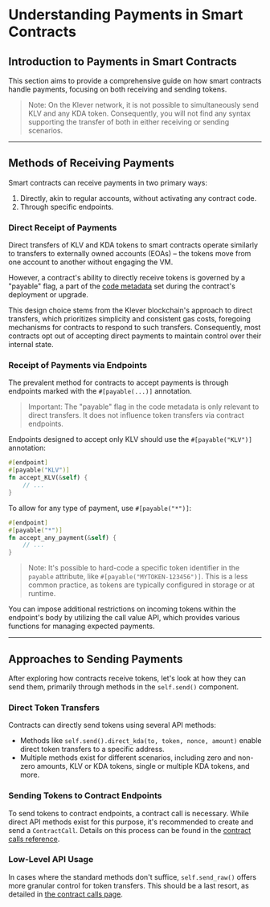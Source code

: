 # Understanding Payments in Smart Contracts

## Introduction to Payments in Smart Contracts

This section aims to provide a comprehensive guide on how smart contracts handle payments, focusing on both receiving and sending tokens.

> Note: On the Klever network, it is not possible to simultaneously send KLV and any KDA token. Consequently, you will not find any syntax supporting the transfer of both in either receiving or sending scenarios.

---

## Methods of Receiving Payments

Smart contracts can receive payments in two primary ways:

1. Directly, akin to regular accounts, without activating any contract code.
2. Through specific endpoints.

### Direct Receipt of Payments

Direct transfers of KLV and KDA tokens to smart contracts operate similarly to transfers to externally owned accounts (EOAs) – the tokens move from one account to another without engaging the VM.

However, a contract's ability to directly receive tokens is governed by a "payable" flag, a part of the [code metadata](/smart-contracts/data/code-metadata) set during the contract's deployment or upgrade.

This design choice stems from the Klever blockchain's approach to direct transfers, which prioritizes simplicity and consistent gas costs, foregoing mechanisms for contracts to respond to such transfers. Consequently, most contracts opt out of accepting direct payments to maintain control over their internal state.

### Receipt of Payments via Endpoints

The prevalent method for contracts to accept payments is through endpoints marked with the `#[payable(...)]` annotation.

> Important: The "payable" flag in the code metadata is only relevant to direct transfers. It does not influence token transfers via contract endpoints.

Endpoints designed to accept only KLV should use the `#[payable("KLV")]` annotation:

```rust
#[endpoint]
#[payable("KLV")]
fn accept_KLV(&self) {
	// ...
}
```

To allow for any type of payment, use `#[payable("*")]`:

```rust
#[endpoint]
#[payable("*")]
fn accept_any_payment(&self) {
	// ...
}
```

> Note: It's possible to hard-code a specific token identifier in the `payable` attribute, like `#[payable("MYTOKEN-123456")]`. This is a less common practice, as tokens are typically configured in storage or at runtime.

You can impose additional restrictions on incoming tokens within the endpoint's body by utilizing the call value API, which provides various functions for managing expected payments.

---

## Approaches to Sending Payments

After exploring how contracts receive tokens, let's look at how they can send them, primarily through methods in the `self.send()` component.

### Direct Token Transfers

Contracts can directly send tokens using several API methods:

- Methods like `self.send().direct_kda(to, token, nonce, amount)` enable direct token transfers to a specific address.
- Multiple methods exist for different scenarios, including zero and non-zero amounts, KLV or KDA tokens, single or multiple KDA tokens, and more.

### Sending Tokens to Contract Endpoints

To send tokens to contract endpoints, a contract call is necessary. While direct API methods exist for this purpose, it's recommended to create and send a `ContractCall`. Details on this process can be found in the [contract calls reference](calls).

### Low-Level API Usage

In cases where the standard methods don't suffice, `self.send_raw()` offers more granular control for token transfers. This should be a last resort, as detailed in [the contract calls page](calls).
